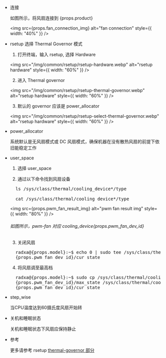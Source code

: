 - 连接

  如图所示，将风扇连接到 {props.product}

  <img
    src={props.fan_connection_img}
    alt="fan connection"
    style={{ width: "40%" }}
  />

- rsetup 选择 Thermal Governor 模式

  1. 打开终端，输入 rsetup, 选择 Hardware

  <img
    src="/img/common/rsetup/rsetup-hardware.webp"
    alt="rsetup hardware"
    style={{ width: "60%" }}
  />

  2. 进入 Thermal governor

  <img
    src="/img/common/rsetup/rsetup-thermal-governor.webp"
    alt="rsetup hardware"
    style={{ width: "60%" }}
  />

  3. 默认的 governor 应该是 power_allocator

  <img
    src="/img/common/rsetup/rsetup-select-thermal-governor.webp"
    alt="rsetup hardware"
    style={{ width: "60%" }}
  />

- power_allocator

  系统默认是无风扇模式或 DC 风扇模式，确保机器在没有散热风扇的前提下依旧能稳定工作

- user_space

  1. 选择 user_space

  2. 通过以下命令找到风扇设备

  <pre>
    ls /sys/class/thermal/cooling_device*/type <br />
    cat /sys/class/thermal/cooling_device*/type
  </pre>

  <img
    src={props.pwm_fan_result_img}
    alt="pwm fan result img"
    style={{ width: "80%" }}
  />

  <h6>如图所示，pwm-fan 对应 cooling_device{props.pwm_fan_dev_id}</h6>

  3. 关闭风扇

  <pre style={{ whiteSpace: "nowrap" }}>
    radxa@{props.model}:~$ echo 0 | sudo tee /sys/class/thermal/cooling_device
    {props.pwm_fan_dev_id}/cur_state
  </pre>

  4. 将风扇调至最高档

  <pre style={{ whiteSpace: "nowrap" }}>
    radxa@{props.model}:~$ sudo cp /sys/class/thermal/cooling_device
    {props.pwm_fan_dev_id}/max_state /sys/class/thermal/cooling_device
    {props.pwm_fan_dev_id}/cur_state
  </pre>

- step_wise

  当CPU温度达到60摄氏度风扇开始转

- 关机和睡眠状态

  关机和睡眠状态下风扇应保持静止

- 参考

  更多请参考 rsetup <a href={props.thermal_governor_path} > thermal-governor 部分</a>
